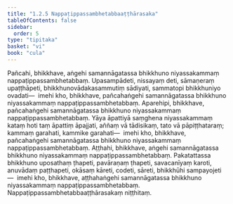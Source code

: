 ```yaml
---
title: "1.2.5 Nappaṭippassambhetabbaaṭṭhārasaka"
tableOfContents: false
sidebar:
  order: 5
type: "tipitaka"
basket: "vi"
book: "cula"
---
```



<DynamicBreadcrumb />

<Division number="18" book="cula">

<Paragraph number="103" book="cula">
Pañcahi, bhikkhave, aṅgehi samannāgatassa bhikkhuno niyassakammaṃ nappaṭippassambhetabbaṃ. Upasampādeti, nissayaṃ deti, sāmaṇeraṃ upaṭṭhāpeti, bhikkhunovādakasammutiṃ sādiyati, sammatopi bhikkhuniyo ovadati—  imehi kho, bhikkhave, pañcahaṅgehi samannāgatassa bhikkhuno niyassakammaṃ nappaṭippassambhetabbaṃ.
</Paragraph>

<Paragraph number="104" book="cula">
Aparehipi, bhikkhave, pañcahaṅgehi samannāgatassa bhikkhuno niyassakammaṃ nappaṭippassambhetabbaṃ. Yāya āpattiyā saṃghena niyassakammaṃ kataṃ hoti taṃ āpattiṃ āpajjati, aññaṃ vā tādisikaṃ, tato vā pāpiṭṭhataraṃ; kammaṃ garahati, kammike garahati—  imehi kho, bhikkhave, pañcahaṅgehi samannāgatassa bhikkhuno niyassakammaṃ nappaṭippassambhetabbaṃ.
</Paragraph>

<Paragraph number="105" book="cula">
Aṭṭhahi, bhikkhave, aṅgehi samannāgatassa bhikkhuno niyassakammaṃ nappaṭippassambhetabbaṃ. Pakatattassa bhikkhuno uposathaṃ ṭhapeti, pavāraṇaṃ ṭhapeti, savacanīyaṃ karoti, anuvādaṃ paṭṭhapeti, okāsaṃ kāreti, codeti, sāreti, bhikkhūhi sampayojeti—  imehi kho, bhikkhave, aṭṭhahaṅgehi samannāgatassa bhikkhuno niyassakammaṃ nappaṭippassambhetabbaṃ.

</Paragraph>
</Division>

<Paragraph number="106" type="center" book="cula">
Nappaṭippassambhetabbaaṭṭhārasakaṃ niṭṭhitaṃ.
</Paragraph>